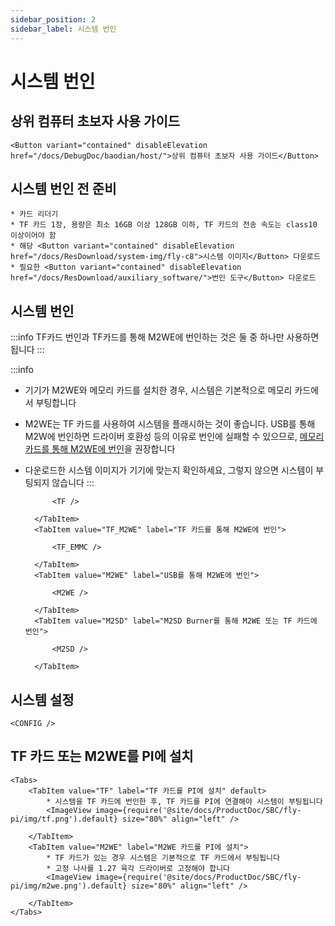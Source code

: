 ```yaml
---
sidebar_position: 2
sidebar_label: 시스템 번인
---
```








# 시스템 번인

## 상위 컴퓨터 초보자 사용 가이드

    <Button variant="contained" disableElevation href="/docs/DebugDoc/baodian/host/">상위 컴퓨터 초보자 사용 가이드</Button>

## 시스템 번인 전 준비

    * 카드 리더기
    * TF 카드 1장, 용량은 최소 16GB 이상 128GB 이하, TF 카드의 전송 속도는 class10 이상이어야 함
    * 해당 <Button variant="contained" disableElevation href="/docs/ResDownload/system-img/fly-c8">시스템 이미지</Button> 다운로드
    * 필요한 <Button variant="contained" disableElevation href="/docs/ResDownload/auxiliary_software/">번인 도구</Button> 다운로드

## 시스템 번인

:::info
TF카드 번인과 TF카드를 통해 M2WE에 번인하는 것은 둘 중 하나만 사용하면 됩니다
:::

:::info
* 기기가 M2WE와 메모리 카드를 설치한 경우, 시스템은 기본적으로 메모리 카드에서 부팅합니다
* M2WE는 TF 카드를 사용하여 시스템을 플래시하는 것이 좋습니다. USB를 통해 M2W에 번인하면 드라이버 호환성 등의 이유로 번인에 실패할 수 있으므로, [메모리 카드를 통해 M2WE에 번인](https://mellow-next.klipper.cn/docs/ProductDoc/SBC/fly-pi-v2/fly-os)을 권장합니다
* 다운로드한 시스템 이미지가 기기에 맞는지 확인하세요, 그렇지 않으면 시스템이 부팅되지 않습니다
:::

    <Tabs>
        <TabItem value="TF" label="TF 카드에 번인" default>
            
            <TF />
            
        </TabItem>
        <TabItem value="TF_M2WE" label="TF 카드를 통해 M2WE에 번인">
            
            <TF_EMMC />

        </TabItem>
        <TabItem value="M2WE" label="USB를 통해 M2WE에 번인">
            
            <M2WE />

        </TabItem>
        <TabItem value="M2SD" label="M2SD Burner를 통해 M2WE 또는 TF 카드에 번인">
            
            <M2SD />

        </TabItem>
    </Tabs>


## 시스템 설정

    <CONFIG />


## TF 카드 또는 M2WE를 PI에 설치

    <Tabs>
        <TabItem value="TF" label="TF 카드를 PI에 설치" default>
            * 시스템을 TF 카드에 번인한 후, TF 카드를 PI에 연결해야 시스템이 부팅됩니다
            <ImageView image={require('@site/docs/ProductDoc/SBC/fly-pi/img/tf.png').default} size="80%" align="left" />  

        </TabItem>
        <TabItem value="M2WE" label="M2WE 카드를 PI에 설치">
            * TF 카드가 있는 경우 시스템은 기본적으로 TF 카드에서 부팅됩니다
            * 고정 나사를 1.27 육각 드라이버로 고정해야 합니다
            <ImageView image={require('@site/docs/ProductDoc/SBC/fly-pi/img/m2we.png').default} size="80%" align="left" />  

        </TabItem>
    </Tabs>